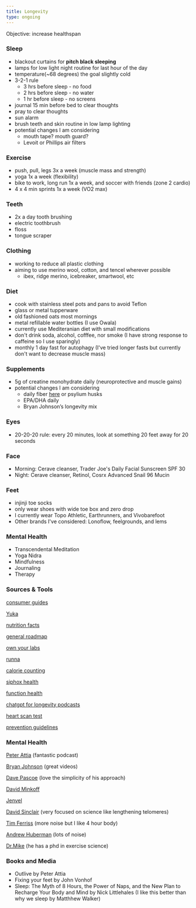 ```yaml
---
title: Longevity
type: ongoing
---
```


Objective: increase healthspan

### Sleep
- blackout curtains for **pitch black sleeping**
- lamps for low light night routine for last hour of the day
- temperature(~68 degrees) the goal slightly cold
- 3-2-1 rule
    - 3 hrs before sleep - no food
    - 2 hrs before sleep - no water
    - 1 hr before sleep - no screens
- journal 15 min before bed to clear thoughts
- pray to clear thoughts
- sun alarm
- brush teeth and skin routine in low lamp lighting
- potential changes I am considering
    - mouth tape? mouth guard?
    - Levoit or Phillips air filters

### Exercise
- push, pull, legs 3x a week (muscle mass and strength)
- yoga 1x a week (flexibility)
- bike to work, long run 1x a week, and soccer with friends (zone 2 cardio)
- 4 x 4 min sprints 1x a week (VO2 max)

### Teeth
- 2x a day tooth brushing
- electric toothbrush
- floss
- tongue scraper

### Clothing
- working to reduce all plastic clothing
- aiming to use merino wool, cotton, and tencel wherever possible
    - ibex, ridge merino, icebreaker, smartwool, etc

### Diet
- cook with stainless steel pots and pans to avoid Teflon
- glass or metal tupperware
- old fashioned oats most mornings
- metal refillable water bottles (I use Owala)
- currently use Mediteranian diet with small modifications
- don't drink soda, alcohol, cofffee, nor smoke (I have strong response to caffeine so I use sparingly)
- monthly 1 day fast for autophagy (I've tried longer fasts but currently don't want to decrease muscle mass)

### Supplements
- 5g of creatine monohydrate daily (neuroprotective and muscle gains)
- potential changes I am considering
    - daily fiber [here](https://www.amazon.com/NutriSource-Supplement-Powder-Unflavored-Canister/dp/B00CJB9JO6/) or psylium husks
    - EPA/DHA daily
    - Bryan Johnson’s longevity mix

### Eyes
- 20-20-20 rule: every 20 minutes, look at something 20 feet away for 20 seconds

### Face
- Morning: Cerave cleanser, Trader Joe's Daily Facial Sunscreen SPF 30
- Night: Cerave cleanser, Retinol, Cosrx Advanced Snail 96 Mucin

### Feet
- injinji toe socks
- only wear shoes with wide toe box and zero drop
- I currently wear Topo Athletic, Earthrunners, and Vivobarefoot
- Other brands I've considered: Lonoflow, feelgrounds, and lems

### Mental Health
- Transcendental Meditation
- Yoga Nidra
- Mindfulness
- Journaling
- Therapy

### Sources & Tools

[consumer guides](https://www.ewg.org/consumer-guides)

[Yuka](https://yuka.io/en/)

[nutrition facts](https://nutritionfacts.org/topics/longevity/)

[general roadmap](https://drstanfield.com/pages/roadmap)

[own your labs](https://ownyourlabs.com/shop-oyl/)

[runna](https://www.runna.com/)

[calorie counting](https://cronometer.com/)

[siphox health](https://siphoxhealth.com/)

[function health](https://functionhealth.com/)

[chatgpt for longevity podcasts](https://podcast-gpt-podcastgpt.koyeb.app/)

[heart scan test](https://sorinmedicalny.com)

[prevention guidelines](https://www.uspreventiveservicestaskforce.org/webview/#!/)

### Mental Health
[Peter Attia](http://davepascoe.net) (fantastic podcast)

[Bryan Johnson](https://protocol.bryanjohnson.com) (great videos)

[Dave Pascoe](http://davepascoe.net) (love the simplicity of his approach)

[David Minkoff](https://www.institutereg.com/routine.html)

[Jenvel](https://www.jenvel.co)

[David Sinclair](https://en.wikipedia.org/wiki/David_A._Sinclair) (very focused on science like lengthening telomeres)

[Tim Ferriss](https://tim.blog/podcast/) (more noise but I like 4 hour body)

[Andrew Huberman](https://www.hubermanlab.com) (lots of noise)

[Dr.Mike](https://www.youtube.com/@RenaissancePeriodization) (he has a phd in exercise science)

### Books and Media
- Outlive by Peter Attia
- Fixing your feet by John Vonhof
- Sleep: The Myth of 8 Hours, the Power of Naps, and the New Plan to Recharge Your Body and Mind by Nick Littlehales (I like this better than why we sleep by Matthhew Walker)

